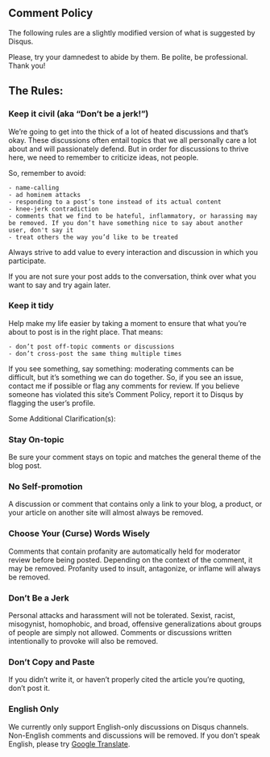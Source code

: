## Comment Policy

The following rules are a slightly modified version of what is suggested by Disqus.

Please, try your damnedest to abide by them.  Be polite, be professional.  Thank you!

## The Rules:

### Keep it civil (aka "Don’t be a jerk!")

We’re going to get into the thick of a lot of heated discussions and that’s okay. These discussions often entail topics that we all personally care a lot about and will passionately defend. But in order for discussions to thrive here, we need to remember to criticize ideas, not people. 
 
So, remember to avoid:

    - name-calling
    - ad hominem attacks
    - responding to a post’s tone instead of its actual content
    - knee-jerk contradiction
    - comments that we find to be hateful, inflammatory, or harassing may be removed. If you don’t have something nice to say about another user, don't say it
    - treat others the way you’d like to be treated

Always strive to add value to every interaction and discussion in which you participate.

If you are not sure your post adds to the conversation, think over what you want to say and try again later.

### Keep it tidy

Help make my life easier by taking a moment to ensure that what you’re about to post is in the right place. That means:

    - don’t post off-topic comments or discussions
    - don’t cross-post the same thing multiple times

If you see something, say something: moderating comments can be difficult, but it's something we can do together.  So, if you see an issue, contact me if possible or flag any comments for review. If you believe someone has violated this site's Comment Policy, report it to Disqus by flagging the user's profile.

Some Additional Clarification(s):

### Stay On-topic

Be sure your comment stays on topic and matches the general theme of the blog post.

### No Self-promotion

A discussion or comment that contains only a link to your blog, a product, or your article on another site will almost always be removed.

### Choose Your (Curse) Words Wisely

Comments that contain profanity are automatically held for moderator review before being posted. Depending on the context of the comment, it may be removed. Profanity used to insult, antagonize, or inflame will always be removed.

### Don’t Be a Jerk

Personal attacks and harassment will not be tolerated. Sexist, racist, misogynist, homophobic, and broad, offensive generalizations about groups of people are simply not allowed. Comments or discussions written intentionally to provoke will also be removed.

### Don’t Copy and Paste

If you didn’t write it, or haven’t properly cited the article you’re quoting, don’t post it.

### English Only

We currently only support English-only discussions on Disqus channels. Non-English comments and discussions will be removed.  If you don't speak English, please try [Google Translate](https://translate.google.com/).